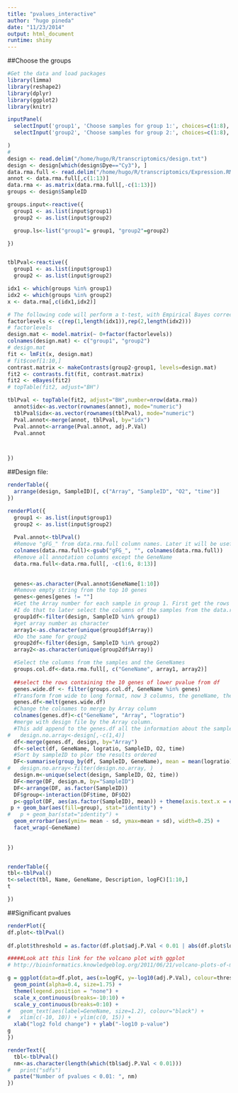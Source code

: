 ```yaml
---
title: "pvalues_interactive"
author: "hugo pineda"
date: "11/23/2014"
output: html_document
runtime: shiny
---
```


##Choose the groups
```r

#Get the data and load packages
library(limma)
library(reshape2)
library(dplyr)
library(ggplot2)
library(knitr)

inputPanel(
  selectInput('group1', 'Choose samples for group 1:', choices=c(1:8), multiple=TRUE, selectize=TRUE),
  selectInput('group2', 'Choose samples for group 2:', choices=c(1:8), multiple=TRUE, selectize=TRUE)

)
# 
design <- read.delim("/home/hugo/R/transcriptomics/design.txt")
design <- design[which(design$Dye=="Cy3"), ]
data.rma.full <- read.delim("/home/hugo/R/transcriptomics/Expression.RMA.txt") 
annot <- data.rma.full[,c(1:13)]
data.rma <- as.matrix(data.rma.full[,-c(1:13)])
groups <- design$SampleID

groups.input<-reactive({
  group1 <- as.list(input$group1)
  group2 <- as.list(input$group2)

  group.ls<-list("group1"= group1, "group2"=group2)

})


tblPval<-reactive({
  group1 <- as.list(input$group1)
  group2 <- as.list(input$group2)

idx1 <- which(groups %in% group1)
idx2 <- which(groups %in% group2)
x <- data.rma[,c(idx1,idx2)]

# The following code will perform a t-test, with Empirical Bayes correction and multiple testing correction:
factorlevels <- c(rep(1,length(idx1)),rep(2,length(idx2)))
# factorlevels
design.mat <- model.matrix(~ 0+factor(factorlevels))
colnames(design.mat) <- c("group1", "group2")
# design.mat
fit <- lmFit(x, design.mat)
# fit$coef[1:10,]
contrast.matrix <- makeContrasts(group2-group1, levels=design.mat)
fit2 <- contrasts.fit(fit, contrast.matrix)
fit2 <- eBayes(fit2)
# topTable(fit2, adjust="BH")

tblPval <- topTable(fit2, adjust="BH",number=nrow(data.rma))
  annot$idx<-as.vector(rownames(annot), mode="numeric")
  tblPval$idx<-as.vector(rownames(tblPval), mode="numeric")
  Pval.annot<-merge(annot, tblPval, by="idx")
  Pval.annot<-arrange(Pval.annot, adj.P.Val)
  Pval.annot



})

```

##Design file:
```r
renderTable({
  arrange(design, SampleID)[, c("Array", "SampleID", "O2", "time")]
})
```


```r

renderPlot({
  group1 <- as.list(input$group1)
  group2 <- as.list(input$group2)
  
  Pval.annot<-tblPval()
  #Remove "gFG_" from data.rma.full column names. Later it will be useful to merge with Pval.annot
  colnames(data.rma.full)<-gsub("gFG_", "", colnames(data.rma.full))
  #Remove all annotation columns except the GeneName
  data.rma.full<-data.rma.full[, -c(1:6, 8:13)]
  
  
  genes<-as.character(Pval.annot$GeneName[1:10])
  #Remove empty string from the top 10 genes
  genes<-genes[genes != ""]  
  #Get the Array number for each sample in group 1. First get the rows from the samples .
  #I do that to later select the columns of the samples from the data.rmn.full df
  group1df<-filter(design, SampleID %in% group1)
  #get array number as character
  array1<-as.character(unique(group1df$Array))
  #Do the same for group2
  group2df<-filter(design, SampleID %in% group2)
  array2<-as.character(unique(group2df$Array))

  #Select the columns from the samples and the GeneNames
  groups.col.df<-data.rma.full[, c("GeneName", array1, array2)]
  
  ##select the rows containing the 10 genes of lower pvalue from df
  genes.wide.df <- filter(groups.col.df, GeneName %in% genes)
  #Transform from wide to long format, now 3 columns, the geneName, the array number and the expression value
  genes.df<-melt(genes.wide.df)
  #Change the colnames to merge by Array column
  colnames(genes.df)<-c("GeneName", "Array", "logratio")
  #merge with design file by the Array column. 
  #This add append to the genes.df all the information about the samples contained in the design file
#   design.no.array<-design[,-c(1,4)]
  df<-merge(genes.df, design, by="Array")
  df<-select(df, GeneName, logratio, SampleID, O2, time)
  #Sort by sampleID to plor the results ordered
  DF<-summarise(group_by(df, SampleID, GeneName), mean = mean(logratio), sd=sd(logratio))
#   design.no.array<-filter(design.no.array, )
  design.m<-unique(select(design, SampleID, O2, time))
  DF<-merge(DF, design.m, by="SampleID")
  DF<-arrange(DF, as.factor(SampleID))
  DF$group<-interaction(DF$time, DF$O2)
  p<-ggplot(DF, aes(as.factor(SampleID), mean)) + theme(axis.text.x = element_text(angle = 90, hjust = 1))
 p + geom_bar(aes(fill=group), stat="identity") +
#   p + geom_bar(stat="identity") +
  geom_errorbar(aes(ymin= mean - sd, ymax=mean + sd), width=0.25) +
  facet_wrap(~GeneName)
 
  
})


renderTable({
tbl<-tblPval()
t<-select(tbl, Name, GeneName, Description, logFC)[1:10,]
t

})
```

##Significant pvalues
```r

renderPlot({
df.plot<-tblPval()
  
df.plot$threshold = as.factor(df.plot$adj.P.Val < 0.01 | abs(df.plot$logFC) > 2)

#####Look att this link for the volcano plot with ggplot
# http://bioinformatics.knowledgeblog.org/2011/06/21/volcano-plots-of-microarray-data/

g = ggplot(data=df.plot, aes(x=logFC, y=-log10(adj.P.Val), colour=threshold)) +
  geom_point(alpha=0.4, size=1.75) +
  theme(legend.position = "none") +
  scale_x_continuous(breaks=-10:10) +
  scale_y_continuous(breaks=0:10) +
#   geom_text(aes(label=GeneName, size=1.2), colour="black") +
#   xlim(c(-10, 10)) + ylim(c(0, 15)) +
  xlab("log2 fold change") + ylab("-log10 p-value")
g
})

renderText({
  tbl<-tblPval()
  nm<-as.character(length(which(tbl$adj.P.Val < 0.01)))
#   print("sdfs")
  paste("Number of pvalues < 0.01: ", nm)
})
```



